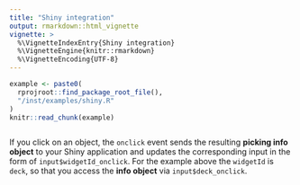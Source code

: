```yaml
---
title: "Shiny integration"
output: rmarkdown::html_vignette
vignette: >
  %\VignetteIndexEntry{Shiny integration}
  %\VignetteEngine{knitr::rmarkdown}
  %\VignetteEncoding{UTF-8}
---
```


```r
example <- paste0(
  rprojroot::find_package_root_file(),
  "/inst/examples/shiny.R"
)
knitr::read_chunk(example)
```

```r
```

If you click on an object, the `onclick` event sends the resulting __picking info object__ to your Shiny application and updates the corresponding input in the form of `input$widgetId_onclick`. For the example above the `widgetId` is `deck`, so that you access the __info object__ via `input$deck_onclick`. 
